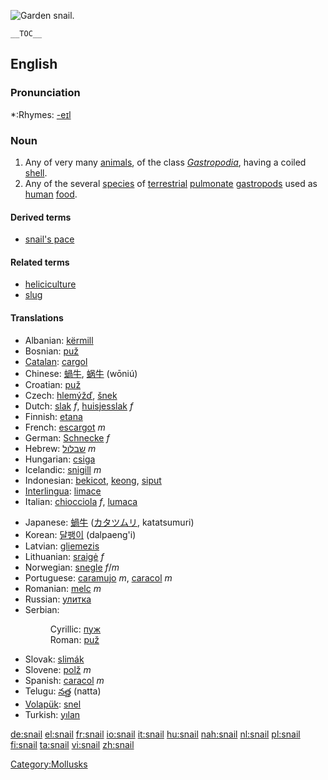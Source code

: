 [[Image:Snail2.JPG|thumb|Garden snail.]]
{{wikipedia}}
{{commonspar|Helicidae}}
 __TOC__
==English==

===Pronunciation===
*:Rhymes: [[Rhymes:English:-eɪl|-eɪl]]

===Noun===
{{en-noun}}

# Any of very many [[animal]]s, of the class ''[[Gastropodia]]'', having a coiled [[shell]].
# Any of the several [[species]] of [[terrestrial]] [[pulmonate]] [[gastropod]]s used as [[human]] [[food]].

====Derived terms====
* [[snail's pace]]

====Related terms====
* [[heliciculture]]
* [[slug]]

{{Flowbreak}}
====Translations====
{{top}}
*Albanian: [[kërmill]]
*Bosnian: [[puž#Bosnian|puž]] {{m}}
*[[Catalan]]: [[cargol]] {{m}}
*Chinese: [[蝸牛]], [[蜗牛]] (wōniú)
*Croatian: [[puž#Croatian|puž]] {{m}}
*Czech: [[hlemýžď]], [[šnek]] {{m}}
*Dutch: [[slak]] ''f'', [[huisjesslak]] ''f''
*Finnish: [[etana]]
*French: [[escargot]] ''m''
*German: [[Schnecke]] ''f''
*Hebrew: [[שבלול]] ''m''
*Hungarian: [[csiga]]
*Icelandic: [[snigill]] ''m''
*Indonesian: [[bekicot]], [[keong]], [[siput]]
*[[Interlingua]]: [[limace]]
*Italian: [[chiocciola]] ''f'', [[lumaca]] {{f}}
{{mid}}
*Japanese: [[蝸牛]] ([[カタツムリ]], katatsumuri)
*Korean: [[달팽이]] (dalpaeng'i)
*Latvian: [[gliemezis]] {{m}}
*Lithuanian: [[sraigė]] ''f''
*Norwegian: [[snegle]] ''f''/''m''
*Portuguese: [[caramujo]] ''m'', [[caracol]] ''m''
*Romanian: [[melc]] ''m''
*Russian: [[улитка]] {{f}}
*Serbian:
*:Cyrillic: [[пуж#Serbian|пуж]] {{m}}
*:Roman: [[puž#Serbian|puž]] {{m}}
*Slovak: [[slimák]]
*Slovene: [[polž]] ''m''
*Spanish: [[caracol]] ''m''
*Telugu: [[నత్త]] (natta)
*[[Volapük]]: [[snel]]
*Turkish: [[yılan]]
{{bottom}}

[[Category:Mollusks]]

[[de:snail]]
[[el:snail]]
[[fr:snail]]
[[io:snail]]
[[it:snail]]
[[hu:snail]]
[[nah:snail]]
[[nl:snail]]
[[pl:snail]]
[[fi:snail]]
[[ta:snail]]
[[vi:snail]]
[[zh:snail]]